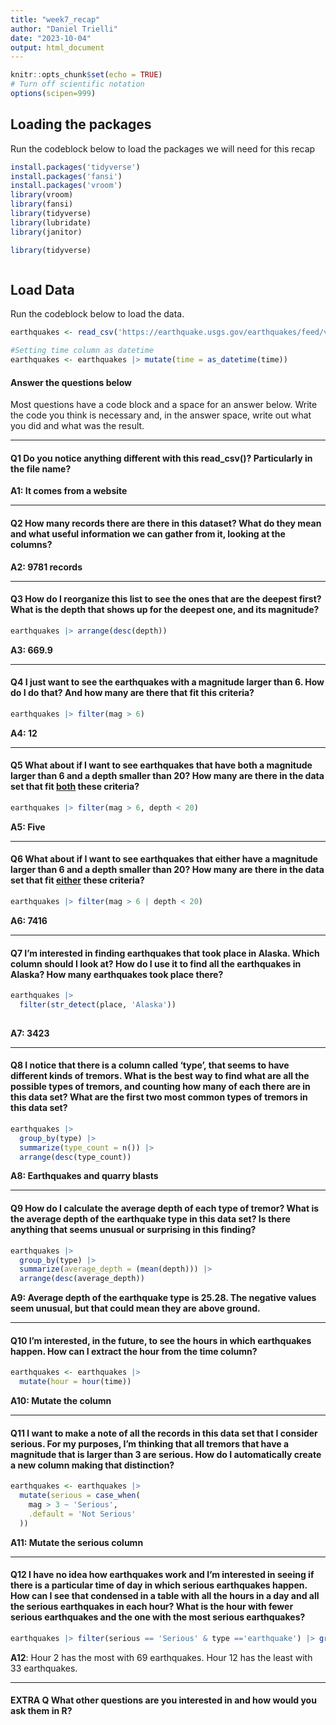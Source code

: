 ```yaml
---
title: "week7_recap"
author: "Daniel Trielli"
date: "2023-10-04"
output: html_document
---
```


```r
knitr::opts_chunk$set(echo = TRUE)
# Turn off scientific notation
options(scipen=999)
```

## Loading the packages

Run the codeblock below to load the packages we will need for this recap

```r
install.packages('tidyverse')
install.packages('fansi')
install.packages('vroom')
library(vroom)
library(fansi)
library(tidyverse)
library(lubridate)
library(janitor)
```

```r
library(tidyverse)

```

```r
```

## Load Data

Run the codeblock below to load the data.

```r
earthquakes <- read_csv('https://earthquake.usgs.gov/earthquakes/feed/v1.0/summary/all_month.csv')

#Setting time column as datetime
earthquakes <- earthquakes |> mutate(time = as_datetime(time))
```

#### Answer the questions below

Most questions have a code block and a space for an answer below. Write the code you think is necessary and, in the answer space, write out what you did and what was the result.

------------------------------------------------------------------------

#### **Q1** Do you notice anything different with this read_csv()? Particularly in the file name?

**A1: It comes from a website**

------------------------------------------------------------------------

#### **Q2** How many records there are there in this dataset? What do they mean and what useful information we can gather from it, looking at the columns?

**A2: 9781 records**

------------------------------------------------------------------------

#### **Q3** How do I reorganize this list to see the ones that are the deepest first? What is the depth that shows up for the deepest one, and its magnitude?

```r
earthquakes |> arrange(desc(depth))
```

**A3: 669.9**

------------------------------------------------------------------------

#### **Q4** I just want to see the earthquakes with a magnitude larger than 6. How do I do that? And how many are there that fit this criteria?

```r
earthquakes |> filter(mag > 6)
```

**A4: 12**

------------------------------------------------------------------------

#### **Q5** What about if I want to see earthquakes that have both a magnitude larger than 6 and a depth smaller than 20? How many are there in the data set that fit [both]{.underline} these criteria?

```r

earthquakes |> filter(mag > 6, depth < 20)

```

**A5: Five**

------------------------------------------------------------------------

#### **Q6** What about if I want to see earthquakes that either have a magnitude larger than 6 and a depth smaller than 20? How many are there in the data set that fit [either]{.underline} these criteria?

```r

earthquakes |> filter(mag > 6 | depth < 20)
```

**A6: 7416**

------------------------------------------------------------------------

#### **Q7** I'm interested in finding earthquakes that took place in Alaska. Which column should I look at? How do I use it to find all the earthquakes in Alaska? How many earthquakes took place there?

```r
earthquakes |>
  filter(str_detect(place, 'Alaska'))
  
```

**A7: 3423**

------------------------------------------------------------------------

#### **Q8** I notice that there is a column called 'type', that seems to have different kinds of tremors. What is the best way to find what are all the possible types of tremors, and counting how many of each there are in this data set? What are the first two most common types of tremors in this data set?

```r
earthquakes |>
  group_by(type) |>
  summarize(type_count = n()) |>
  arrange(desc(type_count))
```

**A8: Earthquakes and quarry blasts**

------------------------------------------------------------------------

#### **Q9** How do I calculate the average depth of each type of tremor? What is the average depth of the earthquake type in this data set? Is there anything that seems unusual or surprising in this finding?

```r
earthquakes |>
  group_by(type) |>
  summarize(average_depth = (mean(depth))) |>
  arrange(desc(average_depth))
```

**A9: Average depth of the earthquake type is 25.28. The negative values seem unusual, but that could mean they are above ground.**

------------------------------------------------------------------------

#### **Q10** I'm interested, in the future, to see the hours in which earthquakes happen. How can I extract the hour from the time column?

```r
earthquakes <- earthquakes |>
  mutate(hour = hour(time))
```

**A10: Mutate the column**

------------------------------------------------------------------------

#### **Q11** I want to make a note of all the records in this data set that I consider serious. For my purposes, I'm thinking that all tremors that have a magnitude that is larger than 3 are serious. How do I automatically create a new column making that distinction?

```r

earthquakes <- earthquakes |>
  mutate(serious = case_when(
    mag > 3 ~ 'Serious',
    .default = 'Not Serious'
  ))
```

**A11: Mutate the serious column**

------------------------------------------------------------------------

#### **Q12** I have no idea how earthquakes work and I'm interested in seeing if there is a particular time of day in which serious earthquakes happen. How can I see that condensed in a table with all the hours in a day and all the serious earthquakes in each hour? What is the hour with fewer serious earthquakes and the one with the most serious earthquakes?

```r
earthquakes |> filter(serious == 'Serious' & type =='earthquake') |> group_by(hour) |> summarize(count = n()) |> arrange(desc(count))
```

**A12**: Hour 2 has the most with 69 earthquakes. Hour 12 has the least with 33 earthquakes.

------------------------------------------------------------------------

#### EXTRA Q What other questions are you interested in and how would you ask them in R?

```r

```

```r

```

```r

```

